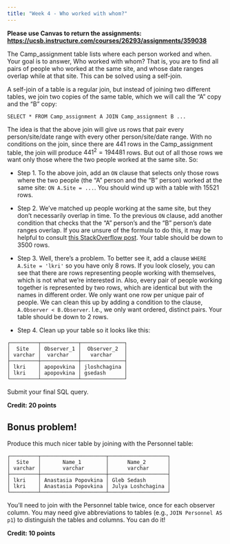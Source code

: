 ```yaml
---
title: "Week 4 - Who worked with whom?"
---
```


**Please use Canvas to return the assignments: <https://ucsb.instructure.com/courses/26293/assignments/359038>**

The Camp_assignment table lists where each person worked and when. Your goal is to answer, Who worked with whom? That is, you are to find all pairs of people who worked at the same site, and whose date ranges overlap while at that site. This can be solved using a self-join.

A self-join of a table is a regular join, but instead of joining two different tables, we join two copies of the same table, which we will call the "A" copy and the "B" copy:

```         
SELECT * FROM Camp_assignment A JOIN Camp_assignment B ...
```

The idea is that the above join will give us rows that pair every person/site/date range with every other person/site/date range. With no conditions on the join, since there are $441$ rows in the Camp_assignment table, the join will produce $441^2 = 194481$ rows. But out of all those rows we want only those where the two people worked at the same site. So:

-   Step 1. To the above join, add an `ON` clause that selects only those rows where the two people (the "A" person and the "B" person) worked at the same site: `ON A.Site = ...`. You should wind up with a table with $15521$ rows.

-   Step 2. We've matched up people working at the same site, but they don't necessarily overlap in time. To the previous `ON` clause, add another condition that checks that the "A" person's and the "B" person's date ranges overlap. If you are unsure of the formula to do this, it may be helpful to consult [this StackOverflow post](https://stackoverflow.com/questions/325933/determine-whether-two-date-ranges-overlap/325964). Your table should be down to $3500$ rows.

-   Step 3. Well, there's a problem. To better see it, add a clause `WHERE A.Site = 'lkri'` so you have only $8$ rows. If you look closely, you can see that there are rows representing people working with themselves, which is not what we're interested in. Also, every pair of people working together is represented by two rows, which are identical but with the names in different order. We only want one row per unique pair of people. We can clean this up by adding a condition to the clause, `A.Observer < B.Observer`. I.e., we only want ordered, distinct pairs. Your table should be down to $2$ rows.

-   Step 4. Clean up your table so it looks like this:

```         
┌─────────┬────────────┬──────────────┐
│  Site   │ Observer_1 │  Observer_2  │
│ varchar │  varchar   │   varchar    │
├─────────┼────────────┼──────────────┤
│ lkri    │ apopovkina │ jloshchagina │
│ lkri    │ apopovkina │ gsedash      │
└─────────┴────────────┴──────────────┘
```

Submit your final SQL query.

**Credit: 20 points**

## Bonus problem!

Produce this much nicer table by joining with the Personnel table:

```         
┌─────────┬─────────────────────┬───────────────────┐
│  Site   │       Name_1        │      Name_2       │
│ varchar │       varchar       │      varchar      │
├─────────┼─────────────────────┼───────────────────┤
│ lkri    │ Anastasia Popovkina │ Gleb Sedash       │
│ lkri    │ Anastasia Popovkina │ Julya Loshchagina │
└─────────┴─────────────────────┴───────────────────┘
```

You'll need to join with the Personnel table twice, once for each observer column. You may need give abbreviations to tables (e.g., `JOIN Personnel AS p1`) to distinguish the tables and columns. You can do it!

**Credit: 10 points**
